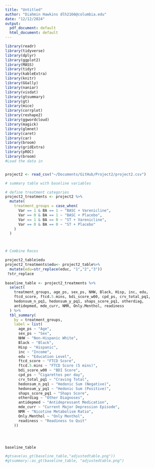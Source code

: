 ```yaml
---
title: "Untitled"
author: "Diahmin Hawkins dlh2166@columbia.edu"
date: "12/12/2024"
output:
  pdf_document: default
  html_document: default
---
```




```r

library(readr)
library(tidyverse)
library(dplyr)
library(ggplot2)
library(MASS)
library(tidyr)
library(kableExtra)
library(knitr)
library(GGally)
library(naniar)
library(visdat)
library(gtsummary)
library(gt)
library(mice)
library(corrplot) 
library(reshape2)
library(ggwordcloud)
library(magick)
library(glmnet)
library(caret)
library(car)
library(broom)
library(gridExtra)
library(pROC)
library(broom)
#Load the data in


project2 <- read_csv("~/Documents/GitHub/Project2/project2.csv")
```





```r
# summary table with baseline variables

# define treatment categories
project2_treatments <- project2 %>%
  mutate(
    treatment_groups = case_when(
      Var == 1 & BA == 1 ~ "BASC + Varenicline",
      Var == 0 & BA == 1 ~ "BASC + Placebo",
      Var == 1 & BA == 0 ~ "ST + Varenicline",
      Var == 0 & BA == 0 ~ "ST + Placebo"
    )
  ) 



# Combine Races

project2_table$edu
project2_treatments$edu<- project2_table%>%
  mutate(edu=str_replace(educ, "1","2","3"))
 ?str_replace 
  
baseline_table <- project2_treatments %>%
  select(
    treatment_groups, age_ps, sex_ps, NHW, Black, Hisp, inc, edu,
    ftcd_score, ftcd.5.mins, bdi_score_w00, cpd_ps, crv_total_pq1, 
    hedonsum_n_pq1, hedonsum_y_pq1, shaps_score_pq1, otherdiag, 
    antidepmed, mde_curr, NMR, Only.Menthol, readiness
  ) %>%
  tbl_summary(
    by = treatment_groups,
    label = list(
      age_ps ~ "Age",
      sex_ps ~ "Sex",
      NHW ~ "Non-Hispanic White",
      Black ~ "Black",
      Hisp ~ "Hispanic",
      inc ~ "Income",
      edu ~ "Education Level",
      ftcd_score ~ "FTCD Score",
      ftcd.5.mins ~ "FTCD Score (5 mins)",
      bdi_score_w00 ~ "BDI Score",
      cpd_ps ~ "Cigarettes per day",
      crv_total_pq1 ~ "Craving Total",
      hedonsum_n_pq1 ~ "Hedonic Sum (Negative)",
      hedonsum_y_pq1 ~ "Hedonic Sum (Positive)",
      shaps_score_pq1 ~ "Shaps Score",
      otherdiag ~ "Other Diagnoses",
      antidepmed ~ "Antidepressant Medication",
      mde_curr ~ "Current Major Depression Episode",
      NMR ~ "Nicotine Metabolism Ratio",
      Only.Menthol ~ "Only Menthol",
      readiness ~ "Readiness to Quit"
    ))




baseline_table

#gtsave(as_gt(baseline_table,"adjustedtable.png"))
#gtsummary::as_gt(baseline_table, "adjustedtable.png")
```